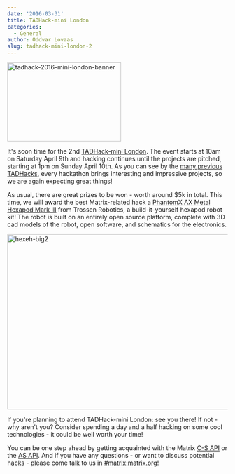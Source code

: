 ```yaml
---
date: '2016-03-31'
title: TADHack-mini London
categories:
  - General
author: Oddvar Lovaas
slug: tadhack-mini-london-2
---
```


<img src="https://matrix.org/blog/wp-content/uploads/2016/03/tadhack-2016-mini-london-banner.png" alt="tadhack-2016-mini-london-banner" width="260" height="180" class="alignright size-full wp-image-1589" />

It's soon time for the 2nd <a href="http://tadhack.com/2016/mini-london/">TADHack-mini London</a>. The event starts at 10am on Saturday April 9th and hacking continues until the projects are pitched, starting at 1pm on Sunday April 10th. As you can see by the <a href="https://matrix.org/blog/posts/?s=tadhack">many previous TADHacks</a>, every hackathon brings interesting and impressive projects, so we are again expecting great things! 

As usual, there are great prizes to be won - worth around $5k in total. This time, we will award the best Matrix-related hack a <a href="http://www.trossenrobotics.com/phantomx-ax-hexapod.aspx">PhantomX AX Metal Hexapod Mark III</a> from Trossen Robotics, a build-it-yourself hexapod robot kit! The robot is built on an entirely open source platform, complete with 3D cad models of the robot, open software, and schematics for the electronics.

<img src="https://matrix.org/blog/wp-content/uploads/2016/03/hexeh-big2.jpg" alt="hexeh-big2" width="577" height="400" class="aligncenter size-full wp-image-1591" />

If you're planning to attend TADHack-mini London: see you there! If not - why aren't you? Consider spending a day and a half hacking on some cool technologies - it could be well worth your time! 

You can be one step ahead by getting acquainted with the Matrix <a href="http://matrix.org/docs/spec/r0.0.1/client_server.html">C-S API</a> or the <a href="http://matrix.org/docs/spec/r0.0.1/application_service.html">AS API</a>. And if you have any questions - or want to discuss potential hacks - please come talk to us in <a href="https://vector.im/beta/#/room/#matrix:matrix.org">#matrix:matrix.org</a>!
